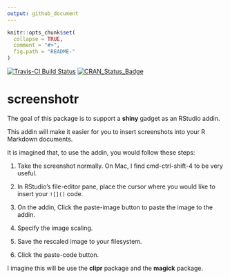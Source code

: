 ```yaml
---
output: github_document
---
```


<!-- README.md is generated from README.Rmd. Please edit that file -->

```r
knitr::opts_chunk$set(
  collapse = TRUE,
  comment = "#>",
  fig.path = "README-"
)
```

[![Travis-CI Build Status](https://travis-ci.org/ijlyttle/screenshotr.svg?branch=master)](https://travis-ci.org/ijlyttle/screenshotr)
[![CRAN_Status_Badge](http://www.r-pkg.org/badges/version/screenshotr)](https://cran.r-project.org/package=screenshotr)

# screenshotr

The goal of this package is to support a **shiny** gadget as an RStudio addin.

This addin will make it easier for you to insert screenshots into your R Markdown documents.

It is imagined that, to use the addin, you would follow these steps:

1. Take the screenshot normally. On Mac, I find cmd-ctrl-shift-4 to be very useful.

1. In RStudio's file-editor pane, place the cursor where you would like to insert your `![]()` code.

1. On the addin, Click the paste-image button to paste the image to the addin.

1. Specify the image scaling.

1. Save the rescaled image to your filesystem.

1. Click the paste-code button.

I imagine this will be use the **clipr** package and the **magick** package.
